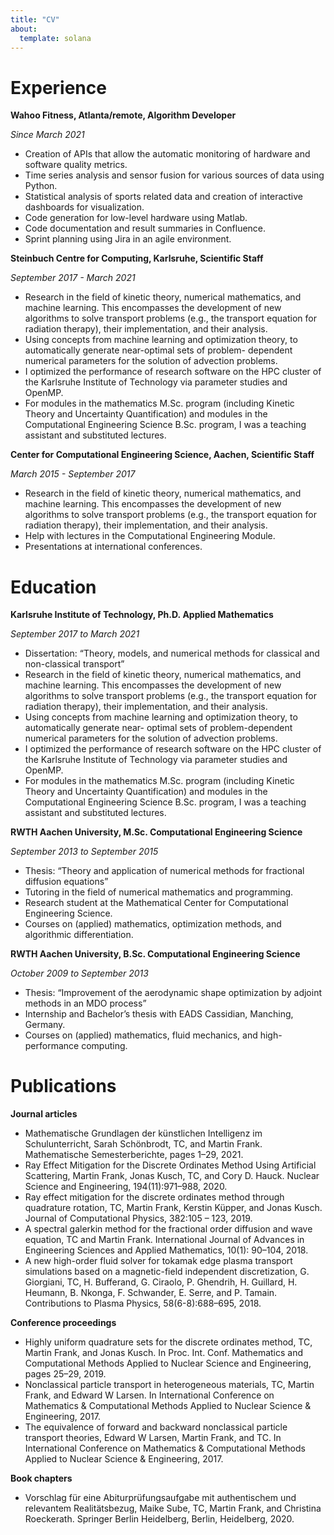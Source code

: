 ```yaml
---
title: "CV"
about:
  template: solana
---
```


# Experience

**Wahoo Fitness, Atlanta/remote, Algorithm Developer**

*Since March 2021*

- Creation of APIs that allow the automatic monitoring of hardware and software quality metrics.
- Time series analysis and sensor fusion for various sources of data using Python.
- Statistical analysis of sports related data and creation of interactive dashboards for visualization.
- Code generation for low-level hardware using Matlab.
- Code documentation and result summaries in Confluence.
- Sprint planning using Jira in an agile environment.

**Steinbuch Centre for Computing, Karlsruhe, Scientific Staff**

*September 2017 - March 2021*

- Research in the field of kinetic theory, numerical mathematics, and machine learning. This encompasses the development of new algorithms to solve transport problems (e.g., the transport equation for radiation therapy), their implementation, and their analysis.
- Using concepts from machine learning and optimization theory, to automatically generate near-optimal sets of problem- dependent numerical parameters for the solution of advection problems.
- I optimized the performance of research software on the HPC cluster of the Karlsruhe Institute of Technology via parameter studies and OpenMP.
- For modules in the mathematics M.Sc. program (including Kinetic Theory and Uncertainty Quantification) and modules in the Computational Engineering Science B.Sc. program, I was a teaching assistant and substituted lectures.

**Center for Computational Engineering Science, Aachen, Scientific Staff**

*March 2015 - September 2017*

- Research in the field of kinetic theory, numerical mathematics, and machine learning. This encompasses the development of new algorithms to solve transport problems (e.g., the transport equation for radiation therapy), their implementation, and their analysis.
- Help with lectures in the Computational Engineering Module.
- Presentations at international conferences.



# Education

**Karlsruhe Institute of Technology, Ph.D. Applied Mathematics**

*September 2017 to March 2021*

- Dissertation: “Theory, models, and numerical methods for classical and non-classical transport”
- Research in the field of kinetic theory, numerical mathematics, and machine learning. This encompasses the development of new algorithms to solve transport problems (e.g., the transport equation for radiation therapy), their implementation, and their analysis.
- Using concepts from machine learning and optimization theory, to automatically generate near- optimal sets of problem-dependent numerical parameters for the solution of advection problems.
- I optimized the performance of research software on the HPC cluster of the Karlsruhe Institute of Technology via parameter studies and OpenMP.
- For modules in the mathematics M.Sc. program (including Kinetic Theory and Uncertainty Quantification) and modules in the Computational Engineering Science B.Sc. program, I was a teaching assistant and substituted lectures.


**RWTH Aachen University, M.Sc. Computational Engineering Science**

*September 2013 to September 2015*

- Thesis: “Theory and application of numerical methods for fractional diffusion equations”
- Tutoring in the field of numerical mathematics and programming.
- Research student at the Mathematical Center for Computational Engineering Science.
- Courses on (applied) mathematics, optimization methods, and algorithmic differentiation.

**RWTH Aachen University, B.Sc. Computational Engineering Science**

*October 2009 to September 2013*

- Thesis: “Improvement of the aerodynamic shape optimization by adjoint methods in an MDO process”
- Internship and Bachelor’s thesis with EADS Cassidian, Manching, Germany.
- Courses on (applied) mathematics, fluid mechanics, and high-performance computing.


# Publications

**Journal articles**

- Mathematische Grundlagen der künstlichen Intelligenz im Schulunterricht, Sarah Schönbrodt, TC, and Martin Frank. Mathematische Semesterberichte, pages 1–29, 2021.
- Ray Effect Mitigation for the Discrete Ordinates Method Using Artificial Scattering, Martin Frank, Jonas Kusch, TC, and Cory D. Hauck. Nuclear Science and Engineering, 194(11):971–988, 2020.
- Ray effect mitigation for the discrete ordinates method through quadrature rotation, TC, Martin Frank, Kerstin Küpper, and Jonas Kusch. Journal of Computational Physics, 382:105 – 123, 2019.
- A spectral galerkin method for the fractional order diffusion and wave equation, TC and Martin Frank. International Journal of Advances in Engineering Sciences and Applied Mathematics, 10(1): 90–104, 2018.
- A new high-order fluid solver for tokamak edge plasma transport simulations based on a magnetic-field independent discretization, G. Giorgiani, TC, H. Bufferand, G. Ciraolo, P. Ghendrih, H. Guillard, H. Heumann, B. Nkonga, F. Schwander, E. Serre, and P. Tamain. Contributions to Plasma Physics, 58(6-8):688–695, 2018.

**Conference proceedings**

- Highly uniform quadrature sets for the discrete ordinates method, TC, Martin Frank, and Jonas Kusch. In Proc. Int. Conf. Mathematics and Computational Methods Applied to Nuclear Science and Engineering, pages 25–29, 2019.
- Nonclassical particle transport in heterogeneous materials, TC, Martin Frank, and Edward W Larsen. In International Conference on Mathematics & Computational Methods Applied to Nuclear Science & Engineering, 2017.
- The equivalence of forward and backward nonclassical particle transport theories, Edward W Larsen, Martin Frank, and TC. In International Conference on Mathematics & Computational Methods Applied to Nuclear Science & Engineering, 2017.

**Book chapters**

- Vorschlag für eine Abiturprüfungsaufgabe mit authentischem und relevantem Realitätsbezug, Maike Sube, TC, Martin Frank, and Christina Roeckerath. Springer Berlin Heidelberg, Berlin, Heidelberg, 2020.
